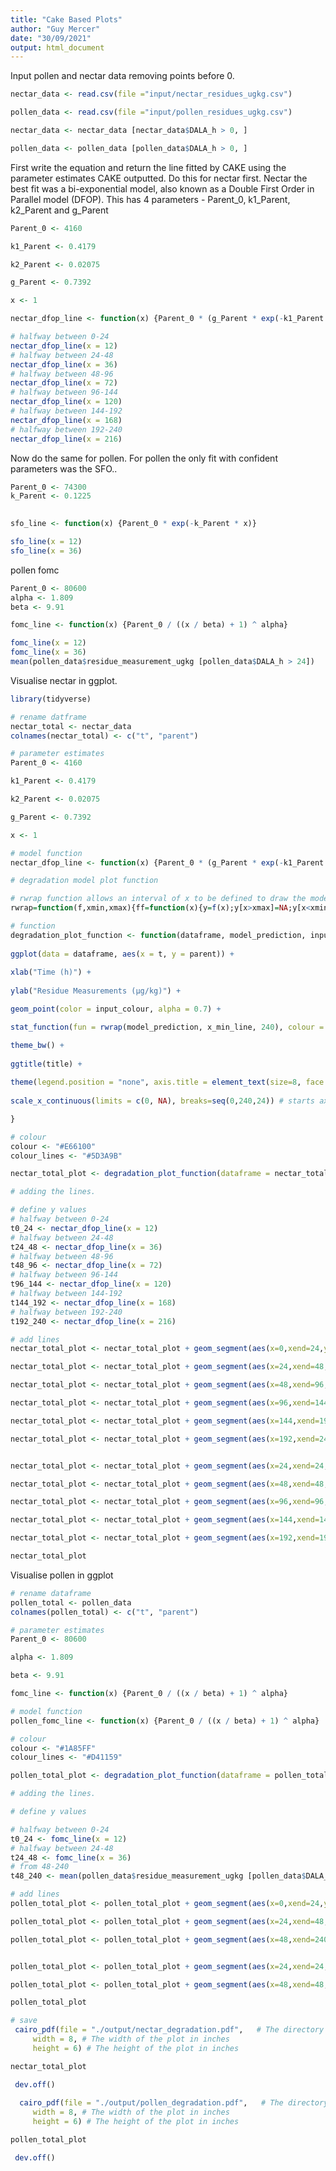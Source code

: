 ```yaml
---
title: "Cake Based Plots"
author: "Guy Mercer"
date: "30/09/2021"
output: html_document
---
```

Input pollen and nectar data removing points before 0. 

```r
nectar_data <- read.csv(file ="input/nectar_residues_ugkg.csv")

pollen_data <- read.csv(file ="input/pollen_residues_ugkg.csv")

nectar_data <- nectar_data [nectar_data$DALA_h > 0, ]

pollen_data <- pollen_data [pollen_data$DALA_h > 0, ]

```

First write the equation and return the line fitted by CAKE using the parameter estimates CAKE outputted. Do this for nectar first. Nectar the best fit was a bi-exponential model, also known as a Double First Order in Parallel model (DFOP). This has 4 parameters - Parent_0, k1_Parent, k2_Parent and g_Parent

```r
Parent_0 <- 4160

k1_Parent <- 0.4179

k2_Parent <- 0.02075

g_Parent <- 0.7392

x <- 1

nectar_dfop_line <- function(x) {Parent_0 * (g_Parent * exp(-k1_Parent * x) + (1 - g_Parent) * exp(-k2_Parent * x))}

# halfway between 0-24
nectar_dfop_line(x = 12)
# halfway between 24-48
nectar_dfop_line(x = 36)
# halfway between 48-96
nectar_dfop_line(x = 72)
# halfway between 96-144
nectar_dfop_line(x = 120)
# halfway between 144-192
nectar_dfop_line(x = 168)
# halfway between 192-240
nectar_dfop_line(x = 216)
```

Now do the same for pollen. For pollen the only fit with confident parameters was the SFO..

```r
Parent_0 <- 74300
k_Parent <- 0.1225

  
sfo_line <- function(x) {Parent_0 * exp(-k_Parent * x)}

sfo_line(x = 12)
sfo_line(x = 36)
```

pollen fomc

```r
Parent_0 <- 80600
alpha <- 1.809
beta <- 9.91

fomc_line <- function(x) {Parent_0 / ((x / beta) + 1) ^ alpha}

fomc_line(x = 12)
fomc_line(x = 36)
mean(pollen_data$residue_measurement_ugkg [pollen_data$DALA_h > 24])
```

Visualise nectar in ggplot.

```r
library(tidyverse)

# rename datframe
nectar_total <- nectar_data
colnames(nectar_total) <- c("t", "parent")

# parameter estimates
Parent_0 <- 4160

k1_Parent <- 0.4179

k2_Parent <- 0.02075

g_Parent <- 0.7392

x <- 1

# model function
nectar_dfop_line <- function(x) {Parent_0 * (g_Parent * exp(-k1_Parent * x) + (1 - g_Parent) * exp(-k2_Parent * x))}

# degradation model plot function

# rwrap function allows an interval of x to be defined to draw the model fit line
rwrap=function(f,xmin,xmax){ff=function(x){y=f(x);y[x>xmax]=NA;y[x<xmin]=NA;y}}

# function
degradation_plot_function <- function(dataframe, model_prediction, input_colour, x_min_line, title) {
  
ggplot(data = dataframe, aes(x = t, y = parent)) +
    
xlab("Time (h)") +
    
ylab("Residue Measurements (µg/kg)") +

geom_point(color = input_colour, alpha = 0.7) +

stat_function(fun = rwrap(model_prediction, x_min_line, 240), colour = input_colour, alpha = 0.7) +

theme_bw() +
    
ggtitle(title) +
  
theme(legend.position = "none", axis.title = element_text(size=8, face = "bold"), plot.title = element_text(hjust = 0.5, size = 14, face = "bold")) +
    
scale_x_continuous(limits = c(0, NA), breaks=seq(0,240,24)) # starts axis at 0 and defines ticks

}

# colour
colour <- "#E66100"
colour_lines <- "#5D3A9B"

nectar_total_plot <- degradation_plot_function(dataframe = nectar_total, model_prediction = nectar_dfop_line, input_colour = colour, x_min_line = 0, title = "Nectar Dosage Regime")

# adding the lines. 

# define y values
# halfway between 0-24
t0_24 <- nectar_dfop_line(x = 12)
# halfway between 24-48
t24_48 <- nectar_dfop_line(x = 36)
# halfway between 48-96
t48_96 <- nectar_dfop_line(x = 72)
# halfway between 96-144
t96_144 <- nectar_dfop_line(x = 120)
# halfway between 144-192
t144_192 <- nectar_dfop_line(x = 168)
# halfway between 192-240
t192_240 <- nectar_dfop_line(x = 216)

# add lines
nectar_total_plot <- nectar_total_plot + geom_segment(aes(x=0,xend=24,y=t0_24,yend=t0_24), inherit.aes = FALSE, color = colour_lines, alpha = 0.7, data = data.frame()) # this weird solution is because the segment is drawn nrow(dataframe) times. What is done here is using an empty                                       dataframe to get round this unwanted behaviour link:                                                                                                 (https://stackoverflow.com/questions/48397603/alpha-in-geom-segment-not-working). 

nectar_total_plot <- nectar_total_plot + geom_segment(aes(x=24,xend=48,y=t24_48,yend=t24_48), inherit.aes = FALSE, color = colour_lines, alpha = 0.7, data = data.frame())

nectar_total_plot <- nectar_total_plot + geom_segment(aes(x=48,xend=96,y=t48_96,yend=t48_96), inherit.aes = FALSE, color = colour_lines, alpha = 0.7, data = data.frame())

nectar_total_plot <- nectar_total_plot + geom_segment(aes(x=96,xend=144,y=t96_144,yend=t96_144), inherit.aes = FALSE, color = colour_lines, alpha = 0.7, data = data.frame())

nectar_total_plot <- nectar_total_plot + geom_segment(aes(x=144,xend=192,y=t144_192,yend=t144_192), inherit.aes = FALSE, color = colour_lines, alpha = 0.7, data = data.frame())

nectar_total_plot <- nectar_total_plot + geom_segment(aes(x=192,xend=240,y=t192_240,yend=t192_240), inherit.aes = FALSE, color = colour_lines, alpha = 0.7, data = data.frame())


nectar_total_plot <- nectar_total_plot + geom_segment(aes(x=24,xend=24,y=t0_24,yend=t24_48), inherit.aes = FALSE, color = colour_lines, alpha = 0.7, data = data.frame())

nectar_total_plot <- nectar_total_plot + geom_segment(aes(x=48,xend=48,y=t24_48,yend=t48_96), inherit.aes = FALSE, color = colour_lines, alpha = 0.7, data = data.frame())

nectar_total_plot <- nectar_total_plot + geom_segment(aes(x=96,xend=96,y=t48_96,yend=t96_144), inherit.aes = FALSE, color = colour_lines, alpha = 0.7, data = data.frame())

nectar_total_plot <- nectar_total_plot + geom_segment(aes(x=144,xend=144,y=t96_144,yend=t144_192), inherit.aes = FALSE, color = colour_lines, alpha = 0.7, data = data.frame())

nectar_total_plot <- nectar_total_plot + geom_segment(aes(x=192,xend=192,y=t144_192,yend=t192_240), inherit.aes = FALSE, color = colour_lines, alpha = 0.7, data = data.frame())

nectar_total_plot
```

Visualise pollen in ggplot

```r
# rename dataframe
pollen_total <- pollen_data
colnames(pollen_total) <- c("t", "parent")

# parameter estimates
Parent_0 <- 80600

alpha <- 1.809

beta <- 9.91

fomc_line <- function(x) {Parent_0 / ((x / beta) + 1) ^ alpha}

# model function
pollen_fomc_line <- function(x) {Parent_0 / ((x / beta) + 1) ^ alpha}

# colour
colour <- "#1A85FF"
colour_lines <- "#D41159"

pollen_total_plot <- degradation_plot_function(dataframe = pollen_total, model_prediction = pollen_fomc_line, input_colour = colour, x_min_line = 0, title = "Pollen Dosage Regime")

# adding the lines. 

# define y values

# halfway between 0-24
t0_24 <- fomc_line(x = 12)
# halfway between 24-48
t24_48 <- fomc_line(x = 36)
# from 48-240
t48_240 <- mean(pollen_data$residue_measurement_ugkg [pollen_data$DALA_h > 24])

# add lines
pollen_total_plot <- pollen_total_plot + geom_segment(aes(x=0,xend=24,y=t0_24,yend=t0_24), inherit.aes = FALSE, color = colour_lines, alpha = 0.7, data = data.frame()) # this weird solution is because the segment is drawn nrow(dataframe) times. What is done here is using an empty                                       dataframe to get round this unwanted behaviour link:                                                                                                 (https://stackoverflow.com/questions/48397603/alpha-in-geom-segment-not-working). 

pollen_total_plot <- pollen_total_plot + geom_segment(aes(x=24,xend=48,y=t24_48,yend=t24_48), inherit.aes = FALSE, color = colour_lines, alpha = 0.7, data = data.frame())

pollen_total_plot <- pollen_total_plot + geom_segment(aes(x=48,xend=240,y=t48_240,yend=t48_240), inherit.aes = FALSE, color = colour_lines, alpha = 0.7, data = data.frame())


pollen_total_plot <- pollen_total_plot + geom_segment(aes(x=24,xend=24,y=t0_24,yend=t24_48), inherit.aes = FALSE, color = colour_lines, alpha = 0.7, data = data.frame())

pollen_total_plot <- pollen_total_plot + geom_segment(aes(x=48,xend=48,y=t24_48,yend=t48_240), inherit.aes = FALSE, color = colour_lines, alpha = 0.7, data = data.frame())

pollen_total_plot
```

```r
# save
 cairo_pdf(file = "./output/nectar_degradation.pdf",   # The directory you want to save the file in
     width = 8, # The width of the plot in inches
     height = 6) # The height of the plot in inches

nectar_total_plot

 dev.off()
 
  cairo_pdf(file = "./output/pollen_degradation.pdf",   # The directory you want to save the file in
     width = 8, # The width of the plot in inches
     height = 6) # The height of the plot in inches

pollen_total_plot

 dev.off()
```

